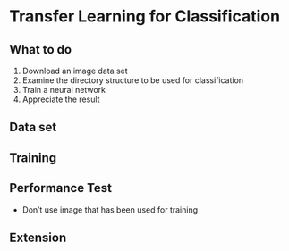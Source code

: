 
# Transfer Learning for Classification

## What to do

1. Download an image data set
2. Examine the directory structure to be used for classification
3. Train a neural network
4. Appreciate the result

## Data set

## Training

## Performance Test

- Don't use image that has been used for training

## Extension
